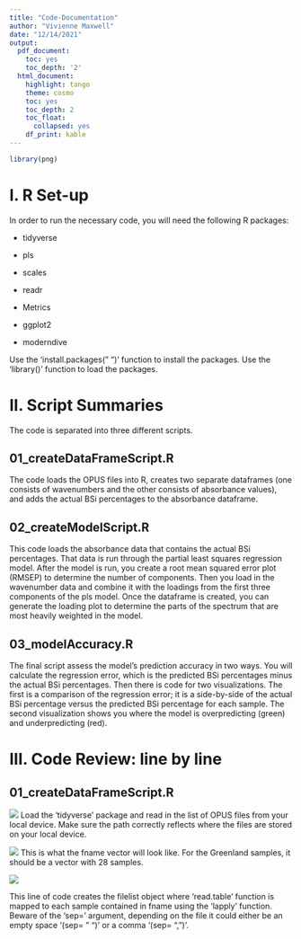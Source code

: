 ```yaml
---
title: "Code-Documentation"
author: "Vivienne Maxwell"
date: "12/14/2021"
output: 
  pdf_document:
    toc: yes
    toc_depth: '2'
  html_document:
    highlight: tango
    theme: cosmo
    toc: yes
    toc_depth: 2
    toc_float:
      collapsed: yes
    df_print: kable
---
```


```r
library(png)
```


# I. R Set-up

In order to run the necessary code, you will need the following R packages: 

* tidyverse 

* pls 

* scales

* readr

* Metrics

* ggplot2

* moderndive

Use the 'install.packages(" ")' function to install the packages. Use the 'library()' function to load the packages. 

# II. Script Summaries

The code is separated into three different scripts. 

## **01_createDataFrameScript.R**

The code loads the OPUS files into R, creates two separate dataframes (one consists of wavenumbers and the other consists of absorbance values), and adds the actual BSi percentages to the absorbance dataframe. 

## **02_createModelScript.R** 

This code loads the absorbance data that contains the actual BSi percentages. That data is run through the partial least squares regression model. After the model is run, you create a root mean squared error plot (RMSEP) to determine the number of components. Then you load in the wavenumber data and combine it with the loadings from the first three components of the pls model. Once the dataframe is created, you can generate the loading plot to determine the parts of the spectrum that are most heavily weighted in the model. 

## **03_modelAccuracy.R** 

The final script assess the model's prediction accuracy in two ways. You will calculate the regression error, which is the predicted BSi percentages minus the actual BSi percentages. Then there is code for two visualizations. The first is a comparison of the regression error; it is a side-by-side of the actual BSi percentage versus the predicted BSi percentage for each sample. The second visualization shows you where the model is overpredicting (green) and underpredicting (red). 

# III. Code Review: line by line 

## 01_createDataFrameScript.R

![](Code-Review-SS/1.png)
Load the 'tidyverse' package and read in the list of OPUS files from your local device. Make sure the path correctly reflects where the files are stored on your local device. 


![](Code-Review-SS/1-output.png)
This is what the fname vector will look like. For the Greenland samples, it should be a vector with 28 samples. 

![](Code-Review-SS/filelist.png)

This line of code creates the filelist object where 'read.table' function is mapped to each sample contained in fname using the 'lapply' function. Beware of the 'sep=' argument, depending on the file it could either be an empty space '(sep= " ")' or a comma '(sep= ",")'. 

![]()

